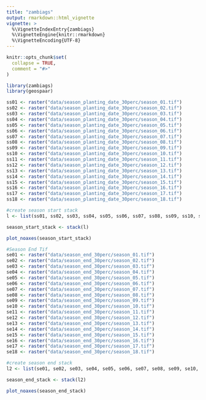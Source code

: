 ```yaml
---
title: "zambiags"
output: rmarkdown::html_vignette
vignette: >
  %\VignetteIndexEntry{zambiags}
  %\VignetteEngine{knitr::rmarkdown}
  %\VignetteEncoding{UTF-8}
---
```


```r
knitr::opts_chunk$set(
  collapse = TRUE,
  comment = "#>"
)
```

```r
library(zambiags)
library(geospaar)
```


```r
ss01 <- raster("data/season_planting_date_30perc/season_01.tif")
ss02 <- raster("data/season_planting_date_30perc/season_02.tif")
ss03 <- raster("data/season_planting_date_30perc/season_03.tif")
ss04 <- raster("data/season_planting_date_30perc/season_04.tif")
ss05 <- raster("data/season_planting_date_30perc/season_05.tif")
ss06 <- raster("data/season_planting_date_30perc/season_06.tif")
ss07 <- raster("data/season_planting_date_30perc/season_07.tif")
ss08 <- raster("data/season_planting_date_30perc/season_08.tif")
ss09 <- raster("data/season_planting_date_30perc/season_09.tif")
ss10 <- raster("data/season_planting_date_30perc/season_10.tif")
ss11 <- raster("data/season_planting_date_30perc/season_11.tif")
ss12 <- raster("data/season_planting_date_30perc/season_12.tif")
ss13 <- raster("data/season_planting_date_30perc/season_13.tif")
ss14 <- raster("data/season_planting_date_30perc/season_14.tif")
ss15 <- raster("data/season_planting_date_30perc/season_15.tif")
ss16 <- raster("data/season_planting_date_30perc/season_16.tif")
ss17 <- raster("data/season_planting_date_30perc/season_17.tif")
ss18 <- raster("data/season_planting_date_30perc/season_18.tif")

#create season start stack
l <- list(ss01, ss02, ss03, ss04, ss05, ss06, ss07, ss08, ss09, ss10, ss11, ss12, ss13, ss14, ss15, ss16, ss17, ss18)

season_start_stack <- stack(l)

plot_noaxes(season_start_stack)
```

```r
#Season End Tif
se01 <- raster("data/season_end_30perc/season_01.tif")
se02 <- raster("data/season_end_30perc/season_02.tif")
se03 <- raster("data/season_end_30perc/season_03.tif")
se04 <- raster("data/season_end_30perc/season_04.tif")
se05 <- raster("data/season_end_30perc/season_05.tif")
se06 <- raster("data/season_end_30perc/season_06.tif")
se07 <- raster("data/season_end_30perc/season_07.tif")
se08 <- raster("data/season_end_30perc/season_08.tif")
se09 <- raster("data/season_end_30perc/season_09.tif")
se10 <- raster("data/season_end_30perc/season_10.tif")
se11 <- raster("data/season_end_30perc/season_11.tif")
se12 <- raster("data/season_end_30perc/season_12.tif")
se13 <- raster("data/season_end_30perc/season_13.tif")
se14 <- raster("data/season_end_30perc/season_14.tif")
se15 <- raster("data/season_end_30perc/season_15.tif")
se16 <- raster("data/season_end_30perc/season_16.tif")
se17 <- raster("data/season_end_30perc/season_17.tif")
se18 <- raster("data/season_end_30perc/season_18.tif")

#create season end stack
l2 <- list(se01, se02, se03, se04, se05, se06, se07, se08, se09, se10, se11, se12, se13, se14, se15, se16, se17, se18)

season_end_stack <- stack(l2)

plot_noaxes(season_end_stack)
```


